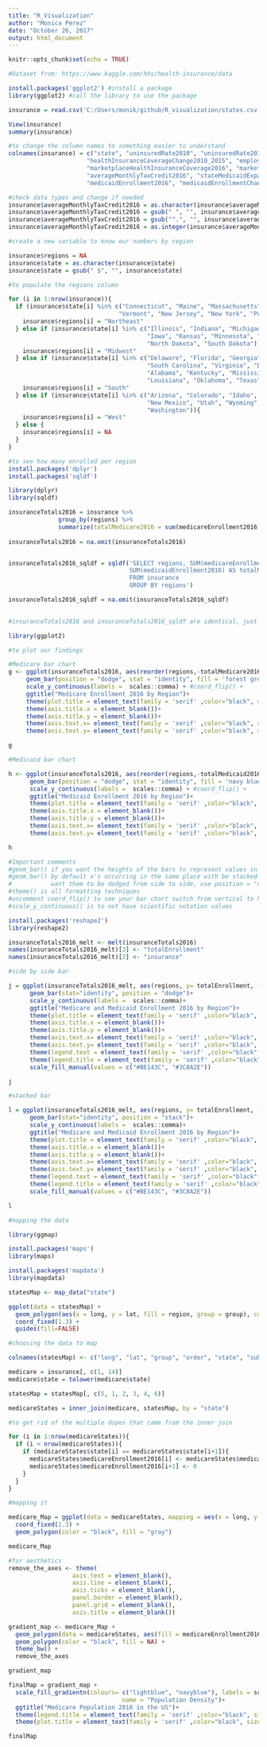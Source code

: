 ```yaml
---
title: "R_Visualization"
author: "Monica Perez"
date: "October 26, 2017"
output: html_document
---
```


```r
knitr::opts_chunk$set(echo = TRUE)
```


```r
#Dataset from: https://www.kaggle.com/hhs/health-insurance/data

install.packages('ggplot2') #install a package
library(ggplot2) #call the library to use the package
```

```r
insurance = read.csv('C:/Users/monik/github/R_visualization/states.csv')

View(insurance)
summary(insurance)
```

```r
#to change the column names to something easier to understand
colnames(insurance) = c("state", "uninsuredRate2010", "uninsuredRate2015", "uninsuredRateChange2010_2015",
                      "healthInsuranceCoverageChange2010_2015", "employerHealthInsuranceCoverage2015",
                      "marketplaceHealthInsuranceCoverage2016", "marketplaceTaxCredits2016",
                      "averageMonthlyTaxCredit2016", "stateMedicaidExpansion2016", "medicaidEnrollment2013",
                      "medicaidEnrollment2016", "medicaidEnrollmentChange2013_2016", "medicareEnrollment2016")
```

```r
#check data types and change if needed
insurance$averageMonthlyTaxCredit2016 = as.character(insurance$averageMonthlyTaxCredit2016)
insurance$averageMonthlyTaxCredit2016 = gsub(" ", "", insurance$averageMonthlyTaxCredit2016)
insurance$averageMonthlyTaxCredit2016 = gsub("^.", "", insurance$averageMonthlyTaxCredit2016)
insurance$averageMonthlyTaxCredit2016 = as.integer(insurance$averageMonthlyTaxCredit2016)
```


```r
#create a new variable to know our numbers by region

insurance$regions = NA
insurance$state = as.character(insurance$state)
insurance$state = gsub(" $", "", insurance$state)
```

```r
#to populate the regions column

for (i in 1:nrow(insurance)){
  if (insurance$state[i] %in% c("Connecticut", "Maine", "Massachusetts", "New Hampshire", "Rhode Island",
                               "Vermont", "New Jersey", "New York", "Pennsylvania")){
    insurance$regions[i] = "Northeast"
  } else if (insurance$state[i] %in% c("Illinois", "Indiana", "Michigan", "Ohio", "Wisconsin",
                                       "Iowa", "Kansas", "Minnesota", "Missouri", "Nebraska",
                                       "North Dakota", "South Dakota")){
    insurance$regions[i] = "Midwest"
  } else if (insurance$state[i] %in% c("Delaware", "Florida", "Georgia", "Maryland", "North Carolina",
                                       "South Carolina", "Virginia", "District of Columbia", "West Virginia",
                                       "Alabama", "Kentucky", "Mississippi", "Tennessee", "Arkansas",
                                       "Louisiana", "Oklahoma", "Texas")){
    insurance$regions[i] = "South"
  } else if (insurance$state[i] %in% c("Arizona", "Colorado", "Idaho", "Montana", "Nevada", "California",
                                       "New Mexico", "Utah", "Wyoming", "Alaska", "Hawaii", "Oregon",
                                       "Washington")){
    insurance$regions[i] = "West"
  } else {
    insurance$regions[i] = NA
  }
}

```


```r
#to see how many enrolled per region
install.packages('dplyr')
install.packages('sqldf')

library(dplyr)
library(sqldf)

insuranceTotals2016 = insurance %>%
              group_by(regions) %>%
              summarize(totalMedicare2016 = sum(medicareEnrollment2016), totalMedicaid2016 =   sum(medicaidEnrollment2016))
             
insuranceTotals2016 = na.omit(insuranceTotals2016)


insuranceTotals2016_sqldf = sqldf('SELECT regions, SUM(medicareEnrollment2016) AS totalMedicare2016,
                                  SUM(medicaidEnrollment2016) AS totalMedicaid2016
                                  FROM insurance 
                                  GROUP BY regions')

insuranceTotals2016_sqldf = na.omit(insuranceTotals2016_sqldf)
                                 

#insuranceTotals2016 and insuranceTotals2016_sqldf are identical, just two different methods

```


```r
library(ggplot2)

#to plot our findings

#Medicare bar chart
g <- ggplot(insuranceTotals2016, aes(reorder(regions,-totalMedicare2016), totalMedicare2016), fill = totalMedicare2016)+
     geom_bar(position = "dodge", stat = "identity", fill = 'forest green') + 
     scale_y_continuous(labels =  scales::comma) + #coord_flip() +
     ggtitle("Medicare Enrollment 2016 by Region")+
     theme(plot.title = element_text(family = 'serif' ,color="black", size=22, face="italic", hjust = 0.5))+
     theme(axis.title.x = element_blank())+
     theme(axis.title.y = element_blank())+
     theme(axis.text.x= element_text(family = 'serif' ,color="black", size=14))+
     theme(axis.text.y= element_text(family = 'serif' ,color="black", size=14))

g
```


```r
#Medicaid bar chart

h <- ggplot(insuranceTotals2016, aes(reorder(regions,-totalMedicaid2016), totalMedicaid2016), fill = totalMedicaid2016)+
      geom_bar(position = "dodge", stat = "identity", fill = 'navy blue') + 
      scale_y_continuous(labels =  scales::comma) + #coord_flip() +
      ggtitle("Medicaid Enrollment 2016 by Region")+
      theme(plot.title = element_text(family = 'serif' ,color="black", size=22, face="italic", hjust = 0.5))+
      theme(axis.title.x = element_blank())+
      theme(axis.title.y = element_blank())+
      theme(axis.text.x= element_text(family = 'serif' ,color="black", size=14))+
      theme(axis.text.y= element_text(family = 'serif' ,color="black", size=14))

h

```


```r
#Important comments
#geom_bar() if you want the heights of the bars to represent values in the data, use stat="identity"
#geom_bar() by default x's occurring in the same place with be stacked on top of each other, if you 
#           want them to be dodged from side to side, use position = "dodge"
#theme() is all formatting techniques
#uncomment coord_flip() to see your bar chart switch from vertical to horizontal
#scale_y_continuous() is to not have scientific notation values
```


```r
install.packages('reshape2')
library(reshape2)

insuranceTotals2016_melt <- melt(insuranceTotals2016)
names(insuranceTotals2016_melt)[3] <- "totalEnrollment"
names(insuranceTotals2016_melt)[2] <- "insurance"

```


```r
#side by side bar

j = ggplot(insuranceTotals2016_melt, aes(regions, y= totalEnrollment, fill = insurance)) +
      geom_bar(stat="identity", position = "dodge")+
      scale_y_continuous(labels =  scales::comma)+
      ggtitle("Medicare and Medicaid Enrollment 2016 by Region")+
      theme(plot.title = element_text(family = 'serif' ,color="black", size=22, face="italic", hjust = 0.5))+
      theme(axis.title.x = element_blank())+
      theme(axis.title.y = element_blank())+
      theme(axis.text.x= element_text(family = 'serif' ,color="black", size=14))+
      theme(axis.text.y= element_text(family = 'serif' ,color="black", size=14))+
      theme(legend.text = element_text(family = 'serif' ,color="black", size=14))+
      theme(legend.title = element_text(family = 'serif' ,color="black", size=14))+
      scale_fill_manual(values = c("#BE143C", "#3C8A2E"))

j

```


```r
#stacked bar

l = ggplot(insuranceTotals2016_melt, aes(regions, y= totalEnrollment, fill = insurance)) +
      geom_bar(stat="identity", position = "stack")+
      scale_y_continuous(labels =  scales::comma)+
      ggtitle("Medicare and Medicaid Enrollment 2016 by Region")+
      theme(plot.title = element_text(family = 'serif' ,color="black", size=22, face="italic", hjust = 0.5))+
      theme(axis.title.x = element_blank())+
      theme(axis.title.y = element_blank())+
      theme(axis.text.x= element_text(family = 'serif' ,color="black", size=14))+
      theme(axis.text.y= element_text(family = 'serif' ,color="black", size=14))+
      theme(legend.text = element_text(family = 'serif' ,color="black", size=14))+
      theme(legend.title = element_text(family = 'serif' ,color="black", size=14))+
      scale_fill_manual(values = c("#BE143C", "#3C8A2E"))

l

```


```r

#mapping the data

library(ggmap)

install.packages('maps')
library(maps)

install.packages('mapdata')
library(mapdata)

```


```r
statesMap <- map_data("state")

ggplot(data = statesMap) + 
  geom_polygon(aes(x = long, y = lat, fill = region, group = group), color = "white") + 
  coord_fixed(1.3) +
  guides(fill=FALSE)

```

```r
#choosing the data to map

colnames(statesMap) <- c("long", "lat", "group", "order", "state", "subregion")

medicare = insurance[, c(1, 14)]
medicare$state = tolower(medicare$state)

statesMap = statesMap[, c(5, 1, 2, 3, 4, 6)]

medicareStates = inner_join(medicare, statesMap, by = "state")

```


```r
#to get rid of the multiple dupes that came from the inner join

for (i in 1:nrow(medicareStates)){
  if (i < nrow(medicareStates)){
    if (medicareStates$state[i] == medicareStates$state[i+1]){
      medicareStates$medicareEnrollment2016[i] <- medicareStates$medicareEnrollment2016[i]
      medicareStates$medicareEnrollment2016[i+1] <- 0
    }
  } 
}
```

```r
#mapping it

medicare_Map = ggplot(data = medicareStates, mapping = aes(x = long, y = lat, group = group)) + 
  coord_fixed(1.3) + 
  geom_polygon(color = "black", fill = "gray")

medicare_Map

#for aesthetics
remove_the_axes <- theme(
                  axis.text = element_blank(),
                  axis.line = element_blank(),
                  axis.ticks = element_blank(),
                  panel.border = element_blank(),
                  panel.grid = element_blank(),
                  axis.title = element_blank())

```


```r
gradient_map <- medicare_Map + 
  geom_polygon(data = medicareStates, aes(fill = medicareEnrollment2016), color = "white") +
  geom_polygon(color = "black", fill = NA) +
  theme_bw() +
  remove_the_axes

gradient_map

```

```r
finalMap = gradient_map + 
  scale_fill_gradientn(colours= c("lightblue", "navyblue"), labels = scales::comma,
                                name = "Population Density")+
  ggtitle("Medicare Population 2016 in the US")+
  theme(legend.title = element_text(family = 'serif' ,color="black", size=14))+
  theme(plot.title = element_text(family = 'serif' ,color="black", size=22, face="italic", hjust = 0.5))

finalMap
```


  